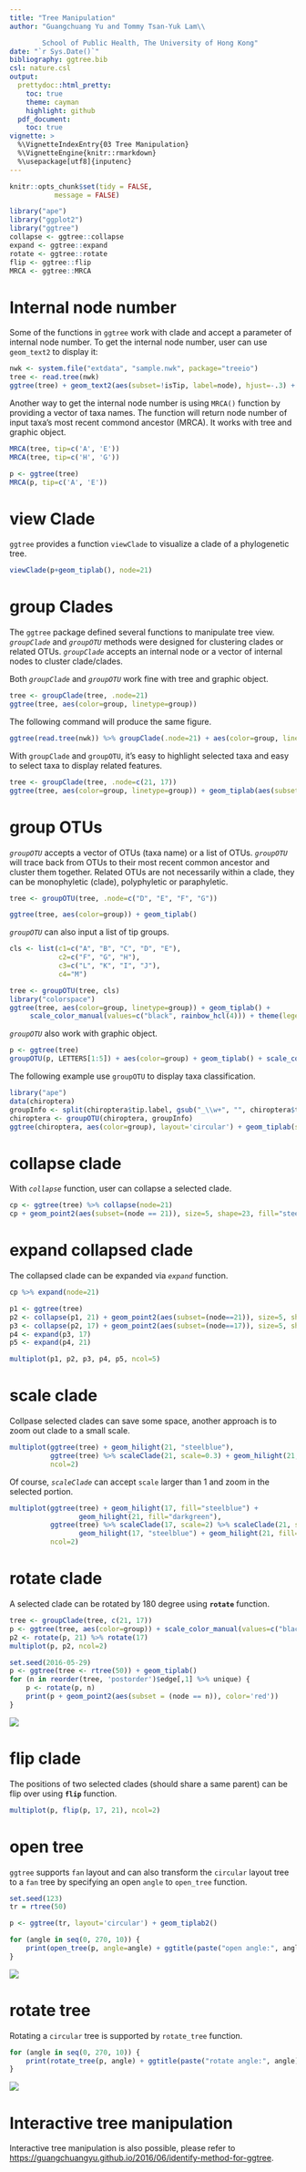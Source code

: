 ```yaml
---
title: "Tree Manipulation"
author: "Guangchuang Yu and Tommy Tsan-Yuk Lam\\

        School of Public Health, The University of Hong Kong"
date: "`r Sys.Date()`"
bibliography: ggtree.bib
csl: nature.csl
output:
  prettydoc::html_pretty:
    toc: true
    theme: cayman
    highlight: github
  pdf_document:
    toc: true
vignette: >
  %\VignetteIndexEntry{03 Tree Manipulation}
  %\VignetteEngine{knitr::rmarkdown}
  %\usepackage[utf8]{inputenc}
---
```


```r
knitr::opts_chunk$set(tidy = FALSE,
		   message = FALSE)
```


```r
library("ape")
library("ggplot2")
library("ggtree")
collapse <- ggtree::collapse
expand <- ggtree::expand
rotate <- ggtree::rotate
flip <- ggtree::flip
MRCA <- ggtree::MRCA
```

# Internal node number

Some of the functions in `ggtree` work with clade and accept a parameter of internal node number. To get the internal node number, user can use `geom_text2` to display it:

```r
nwk <- system.file("extdata", "sample.nwk", package="treeio")
tree <- read.tree(nwk)
ggtree(tree) + geom_text2(aes(subset=!isTip, label=node), hjust=-.3) + geom_tiplab()
```

Another way to get the internal node number is using `MRCA()` function by providing a vector of taxa names. The function will return node number of input taxa's most recent commond ancestor (MRCA). It works with tree and graphic object.


```r
MRCA(tree, tip=c('A', 'E'))
MRCA(tree, tip=c('H', 'G'))

p <- ggtree(tree)
MRCA(p, tip=c('A', 'E'))
```

# view Clade

`ggtree` provides a function `viewClade` to visualize a clade of a phylogenetic tree.

```r
viewClade(p+geom_tiplab(), node=21)
```


# group Clades

The `ggtree` package defined several functions to manipulate tree view. _`groupClade`_ and _`groupOTU`_ methods were designed for clustering clades or related OTUs. _`groupClade`_ accepts an internal node or a vector of internal nodes to cluster clade/clades.

Both _`groupClade`_ and _`groupOTU`_ work fine with tree and graphic object.

```r
tree <- groupClade(tree, .node=21)
ggtree(tree, aes(color=group, linetype=group))
```

The following command will produce the same figure.

```r
ggtree(read.tree(nwk)) %>% groupClade(.node=21) + aes(color=group, linetype=group)
```


With `groupClade` and `groupOTU`, it's easy to highlight selected taxa and easy to select taxa to display related features.

```r
tree <- groupClade(tree, .node=c(21, 17))
ggtree(tree, aes(color=group, linetype=group)) + geom_tiplab(aes(subset=(group==2)))
```


# group OTUs
_`groupOTU`_ accepts a vector of OTUs (taxa name) or a list of OTUs.  _`groupOTU`_ will trace back from OTUs to their most recent common ancestor and cluster them together. Related OTUs are not necessarily within a clade, they can be monophyletic (clade), polyphyletic or paraphyletic.


```r
tree <- groupOTU(tree, .node=c("D", "E", "F", "G"))
```

```r
ggtree(tree, aes(color=group)) + geom_tiplab()
```

_`groupOTU`_ can also input a list of tip groups.

```r
cls <- list(c1=c("A", "B", "C", "D", "E"),
            c2=c("F", "G", "H"),
            c3=c("L", "K", "I", "J"),
            c4="M")

tree <- groupOTU(tree, cls)
library("colorspace")
ggtree(tree, aes(color=group, linetype=group)) + geom_tiplab() +
     scale_color_manual(values=c("black", rainbow_hcl(4))) + theme(legend.position="right")
```


_`groupOTU`_ also work with graphic object.

```r
p <- ggtree(tree)
groupOTU(p, LETTERS[1:5]) + aes(color=group) + geom_tiplab() + scale_color_manual(values=c("black", "firebrick"))
```

The following example use `groupOTU` to display taxa classification.

```r
library("ape")
data(chiroptera)
groupInfo <- split(chiroptera$tip.label, gsub("_\\w+", "", chiroptera$tip.label))
chiroptera <- groupOTU(chiroptera, groupInfo)
ggtree(chiroptera, aes(color=group), layout='circular') + geom_tiplab(size=1, aes(angle=angle))
```

<!--
## iris example

In this example, we first build a tree based on the iris data, then grouping the tree based on different spacies.

#```{r fig.width=20, fig.height=20, fig.align="center", warning=FALSE}
data(iris)
rn <- paste0(iris[,5], "_", 1:150)
rownames(iris) <- rn
d_iris <- dist(iris[,-5], method="man")

tree_iris <- bionj(d_iris)
tree_iris <- groupOTU(tree_iris, list(setosa        = rn[1:50],
                                      versicolor    = rn[51:100],
                                      virginica_145 = rn[101:150]))
cols <- rainbow_hcl(4)
ggtree(tree_iris, aes(color=group)) +
    geom_text(aes(label=label), hjust=-.1) +
    scale_color_manual(values=cols, breaks=1:3,
                       labels=c("Setosa", "Versicolor", "Virginica")) +
    theme(legend.position="right")
#```
-->



# collapse clade

With _`collapse`_ function, user can collapse a selected clade.

```r
cp <- ggtree(tree) %>% collapse(node=21)
cp + geom_point2(aes(subset=(node == 21)), size=5, shape=23, fill="steelblue")
```

# expand collapsed clade

The collapsed clade can be expanded via _`expand`_ function.

```r
cp %>% expand(node=21)
```

```r
p1 <- ggtree(tree)
p2 <- collapse(p1, 21) + geom_point2(aes(subset=(node==21)), size=5, shape=23, fill="blue")
p3 <- collapse(p2, 17) + geom_point2(aes(subset=(node==17)), size=5, shape=23, fill="red")
p4 <- expand(p3, 17)
p5 <- expand(p4, 21)

multiplot(p1, p2, p3, p4, p5, ncol=5)
```

# scale clade


Collpase selected clades can save some space, another approach is to zoom out clade to a small scale.

```r
multiplot(ggtree(tree) + geom_hilight(21, "steelblue"),
          ggtree(tree) %>% scaleClade(21, scale=0.3) + geom_hilight(21, "steelblue"),
          ncol=2)
```

Of course, _`scaleClade`_ can accept `scale` larger than 1 and zoom in the selected portion.

```r
multiplot(ggtree(tree) + geom_hilight(17, fill="steelblue") +
                 geom_hilight(21, fill="darkgreen"),
          ggtree(tree) %>% scaleClade(17, scale=2) %>% scaleClade(21, scale=0.3) +
                 geom_hilight(17, "steelblue") + geom_hilight(21, fill="darkgreen"),
          ncol=2)
```

# rotate clade

A selected clade can be rotated by 180 degree using __`rotate`__ function.


```r
tree <- groupClade(tree, c(21, 17))
p <- ggtree(tree, aes(color=group)) + scale_color_manual(values=c("black", "firebrick", "steelblue"))
p2 <- rotate(p, 21) %>% rotate(17)
multiplot(p, p2, ncol=2)
```

```r
set.seed(2016-05-29)
p <- ggtree(tree <- rtree(50)) + geom_tiplab()
for (n in reorder(tree, 'postorder')$edge[,1] %>% unique) {
    p <- rotate(p, n)
    print(p + geom_point2(aes(subset = (node == n)), color='red'))
}
```

![](figures/rotate_clade.gif)



# flip clade

The positions of two selected clades (should share a same parent) can be flip over using __`flip`__ function.

```r
multiplot(p, flip(p, 17, 21), ncol=2)
```


# open tree

`ggtree` supports `fan` layout and can also transform the `circular` layout tree to a `fan` tree by specifying an open `angle` to `open_tree` function.

```r
set.seed(123)
tr = rtree(50)

p <- ggtree(tr, layout='circular') + geom_tiplab2()

for (angle in seq(0, 270, 10)) {
    print(open_tree(p, angle=angle) + ggtitle(paste("open angle:", angle)))
}
```

![](figures/fan_layout.gif)


# rotate tree

Rotating a `circular` tree is supported by `rotate_tree` function.

```r
for (angle in seq(0, 270, 10)) {
    print(rotate_tree(p, angle) + ggtitle(paste("rotate angle:", angle)))
}
```

![](figures/rotate_tree.gif)


# Interactive tree manipulation

Interactive tree manipulation is also possible, please refer to <https://guangchuangyu.github.io/2016/06/identify-method-for-ggtree>.

